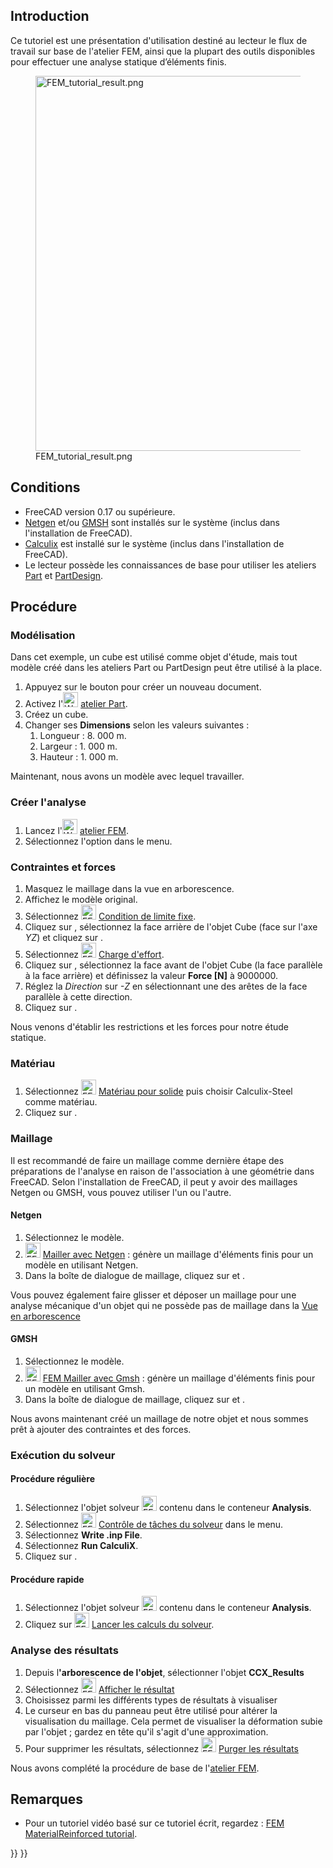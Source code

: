 <languages/>

{{TutorialInfo/fr
|Topic=Analyse par éléments finis
|Level=Débutant
|Time=10 minutes + temps d'exécution
|Author=[http://freecadweb.org/wiki/index.php?title=User:Drei Drei]
|FCVersion=0.17 ou plus
}}

== Introduction ==

Ce tutoriel est une présentation d'utilisation destiné au lecteur le flux de travail sur base de l'atelier FEM, ainsi que la plupart des outils disponibles pour effectuer une analyse statique d’éléments finis.

[[Image:FEM_tutorial_result.png|600px]]

<span id="Requirements"></span>
== Conditions ==

* FreeCAD version 0.17 ou supérieure.
* [http://sourceforge.net/projects/netgen-mesher/ Netgen] et/ou [http://geuz.org/gmsh/ GMSH] sont installés sur le système (inclus dans l'installation de FreeCAD).
* [http://www.calculix.de/ Calculix] est installé sur le système (inclus dans l'installation de FreeCAD).
* Le lecteur possède les connaissances de base pour utiliser les ateliers [[Part_Workbench/fr|Part]] et [[PartDesign_Workbench/fr|PartDesign]].

<span id="Procedure"></span>
== Procédure ==

<span id="Modeling"></span>
=== Modélisation ===

Dans cet exemple, un cube est utilisé comme objet d'étude, mais tout modèle créé dans les ateliers Part ou PartDesign peut être utilisé à la place.

# Appuyez sur le bouton {{Button|[[Image:Std_New.svg|16px|link=Std_New/fr]] [[Std_New/fr|Nouveau document]]}} pour créer un nouveau document.
# Activez l'[[Image:Workbench_Part.svg|24px|link=Part_Workbench/fr]] [[Part_Workbench/fr|atelier Part]].
# Créez un cube.
# Changer ses '''Dimensions''' selon les valeurs suivantes :
## Longueur : 8. 000 m.
## Largeur : 1. 000 m.
## Hauteur : 1. 000 m.

Maintenant, nous avons un modèle avec lequel travailler.

<span id="Creating_the_Analysis"></span>
=== Créer l'analyse ===

# Lancez l'[[Image:Workbench_FEM.svg|24px|link=FEM_Workbench/fr]] [[FEM_Workbench/fr|atelier FEM]].
# Sélectionnez l'option {{MenuCommand|Modèle → [[Image:FEM_Analysis.svg|16px]] Conteneur d'analyse}} dans le menu.

<span id="Constraints_and_Forces"></span>
=== Contraintes et forces ===

# Masquez le maillage dans la vue en arborescence.
# Affichez le modèle original.
# Sélectionnez [[Image:FEM_ConstraintFixed.svg|24px|link=FEM_ConstraintFixed/fr]] [[FEM_ConstraintFixed/fr|Condition de limite fixe]].
# Cliquez sur {{Button|Ajouter}}, sélectionnez la face arrière de l'objet Cube (face sur l'axe ''YZ'') et cliquez sur {{Button|OK}}.
# Sélectionnez [[Image:FEM_ConstraintForce.svg|24px|link=FEM_ConstraintForce/fr]] [[FEM_ConstraintForce/fr|Charge d'effort]].
# Cliquez sur {{Button|Ajouter}}, sélectionnez la face avant de l'objet Cube (la face parallèle à la face arrière) et définissez la valeur '''Force [N]''' à 9000000.
# Réglez la ''Direction'' sur ''-Z'' en sélectionnant une des arêtes de la face parallèle à cette direction.
# Cliquez sur {{Button|OK}}.

Nous venons d'établir les restrictions et les forces pour notre étude statique.

<span id="Material"></span>
===Matériau===

# Sélectionnez [[Image:FEM_MaterialSolid.svg|24px]] [[FEM_MaterialSolid/fr|Matériau pour solide]] puis choisir Calculix-Steel comme matériau.
# Cliquez sur {{Button|OK}}.

<span id="Meshing"></span>
=== Maillage ===

Il est recommandé de faire un maillage comme dernière étape des préparations de l'analyse en raison de l'association à une géométrie dans FreeCAD. Selon l'installation de FreeCAD, il peut y avoir des maillages Netgen ou GMSH, vous pouvez utiliser l'un ou l'autre.

==== Netgen ====

# Sélectionnez le modèle.
# [[Image:FEM_MeshNetgenFromShape.svg|24px]] [[FEM_MeshNetgenFromShape/fr|Mailler avec Netgen]] : génère un maillage d'éléments finis pour un modèle en utilisant Netgen.
# Dans la boîte de dialogue de maillage, cliquez sur {{Button|Appliquer}} et {{Button|OK}}.

Vous pouvez également faire glisser et déposer un maillage pour une analyse mécanique d'un objet qui ne possède pas de maillage dans la [[Tree_view/fr|Vue en arborescence]]

==== GMSH ====

# Sélectionnez le modèle.
# [[Image:FEM_MeshGmshFromShape.svg|24px]] [[FEM_MeshGmshFromShape/fr|FEM Mailler avec Gmsh]] : génère un maillage d'éléments finis pour un modèle en utilisant Gmsh.
# Dans la boîte de dialogue de maillage, cliquez sur {{Button|Appliquer}} et {{Button|OK}}.

Nous avons maintenant créé un maillage de notre objet et nous sommes prêt à ajouter des contraintes et des forces.

<span id="Running_the_Solver"></span>
===  Exécution du solveur ===

<span id="Standard_Procedure"></span>
==== Procédure régulière ====

# Sélectionnez l'objet solveur [[Image:FEM_SolverCalculixCxxtools.svg|24px]] contenu dans le conteneur '''Analysis'''.
# Sélectionnez [[Image:FEM_SolverControl.svg|24px]] [[FEM_SolverControl/fr|Contrôle de tâches du solveur]] dans le menu.
# Sélectionnez '''Write .inp File'''.
# Sélectionnez '''Run CalculiX'''.
# Cliquez sur {{Button|OK}}.

<span id="Quick_Procedure"></span>
==== Procédure rapide ====

# Sélectionnez l'objet solveur [[Image:FEM_SolverCalculixCxxtools.svg|24px]] contenu dans le conteneur '''Analysis'''.
# Cliquez sur [[Image:FEM_SolverRun.svg|24px]] [[FEM_SolverRun/fr|Lancer les calculs du solveur]].

<span id="Analyzing_Results"></span>
=== Analyse des résultats ===

# Depuis l''''arborescence de l'objet''', sélectionner l'objet '''CCX_Results'''
# Sélectionnez [[Image:FEM_ResultShow.svg|24px|link=FEM_ResultShow/fr]] [[FEM_ResultShow/fr|Afficher le résultat]]
# Choisissez parmi les différents types de résultats à visualiser
# Le curseur en bas du panneau peut être utilisé pour altérer la visualisation du maillage. Cela permet de visualiser la déformation subie par l'objet ; gardez en tête qu'il s'agit d'une approximation.
# Pour supprimer les résultats, sélectionnez [[Image:FEM_ResultsPurge.svg|24px|link=FEM_ResultsPurge/fr]] [[FEM_ResultsPurge/fr|Purger les résultats]]

{{Note|Comparaison avec le fichier d'exemple précédent|Si vous sélectionnez le type de résultat '''déplacement Z''',  vous pouvez voir que la valeur obtenue est presque identique au fichier d'exemple fourni avec FreeCAD. Des différences pourraient survenir en raison de la qualité du maillage et le nombre de nœuds qu'il contient.}}

Nous avons complété la procédure de base de l'[[FEM_Workbench/fr|atelier FEM]].

<span id="Notes"></span>
== Remarques ==

* Pour un tutoriel vidéo basé sur ce tutoriel écrit, regardez : [https://www.youtube.com/watch?v=SZTIqhfCSVc FEM MaterialReinforced tutorial].


{{FEM Tools navi{{#translation:}}}}
{{Userdocnavi{{#translation:}}}}